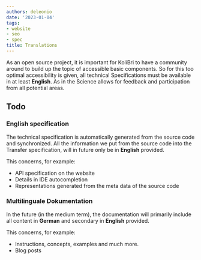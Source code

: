 ```yaml
---
authors: deleonio
date: '2023-01-04'
tags:
- website
- seo
- spec
title: Translations
---
```


As an open source project, it is important for KoliBri to have a community around
to build up the topic of accessible basic components. So for this too
optimal accessibility is given, all technical
Specifications must be available in at least **English**. As in the
Science allows for feedback and participation from all potential
areas.

## Todo

### English specification

The technical specification is automatically generated from the source code
and synchronized. All the information we put from the source code into the
Transfer specification, will in future only be in **English**
provided.

This concerns, for example:

- API specification on the website
- Details in IDE autocompletion
- Representations generated from the meta data of the source code

### Multilinguale Dokumentation

In the future (in the medium term), the documentation will primarily include all content in
**German** and secondary in **English** provided.

This concerns, for example:

- Instructions, concepts, examples and much more.
- Blog posts